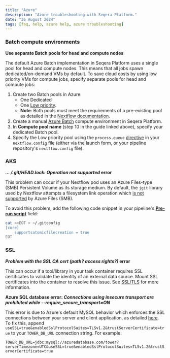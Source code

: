 ```yaml
---
title: "Azure"
description: "Azure troubleshooting with Seqera Platform."
date: "26 August 2024"
tags: [faq, help, azure help, azure troubleshooting]
---
```


### Batch compute environments

**Use separate Batch pools for head and compute nodes**

The default Azure Batch implementation in Seqera Platform uses a single pool for head and compute nodes. This means that all jobs spawn dedicated/on-demand VMs by default. To save cloud costs by using low priority VMs for compute jobs, specify separate pools for head and compute jobs:

1. Create two Batch pools in Azure:
    - One Dedicated
    - One [Low priority](https://learn.microsoft.com/en-us/azure/batch/batch-spot-vms#differences-between-spot-and-low-priority-vms).
    - **Note**: Both pools must meet the requirements of a pre-existing pool as detailed in the [Nextflow documentation](https://www.nextflow.io/docs/latest/azure.html#requirements-on-pre-existing-named-pools).
2. Create a manual [Azure Batch](./compute-envs/azure-batch.mdx#manual) compute environment in Seqera Platform.
3. In **Compute pool name** (step 10 in the guide linked above), specify your dedicated Batch pool.
4. Specify the Low priority pool using the `process.queue` [directive](https://www.nextflow.io/docs/latest/process.html#queue) in your `nextflow.config` file (either via the launch form, or your pipeline repository's `nextflow.config` file).

### AKS

**_... /.git/HEAD.lock: Operation not supported_ error**

This problem can occur if your Nextflow pod uses an Azure Files-type (SMB) Persistent Volume as its storage medium. By default, the `jgit` library used by Nextflow attempts a filesystem link operation which [is not supported](https://docs.microsoft.com/en-us/azure/storage/files/files-smb-protocol?tabs=azure-portal#limitations) by Azure Files (SMB). 

To avoid this problem, add the following code snippet in your pipeline's [**Pre-run script**](./launch/advanced.mdx#pre--post-run-scripts) field:

```bash
cat <<EOT > ~/.gitconfig
[core]
	supportsatomicfilecreation = true
EOT
```

### SSL

**_Problem with the SSL CA cert (path? access rights?)_ error**

This can occur if a tool/library in your task container requires SSL certificates to validate the identity of an external data source. Mount SSL certificates into the container to resolve this issue. See [SSL/TLS](./enterprise/configuration/ssl_tls.mdx#configure-tower-to-trust-your-private-certificate) for more information.

**Azure SQL database error: _Connections using insecure transport are prohibited while --require_secure_transport=ON_**

This error is due to Azure's default MySQL behavior which enforces the SSL connections between your server and client application, as detailed [here](https://learn.microsoft.com/en-us/azure/mysql/single-server/concepts-ssl-connection-security). To fix this, append `useSSL=true&enabledSslProtocolSuites=TLSv1.2&trustServerCertificate=true` to your `TOWER_DB_URL` connection string. For example:

`TOWER_DB_URL=jdbc:mysql://azuredatabase.com/tower?serverTimezone=UTC&useSSL=true&enabledSslProtocolSuites=TLSv1.2&trustServerCertificate=true`